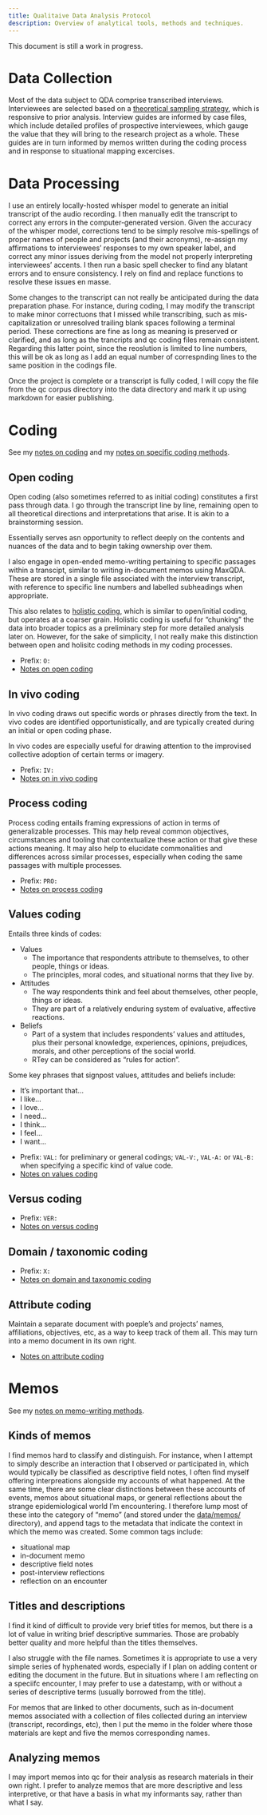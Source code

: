 ```yaml
---
title: Qualitaive Data Analysis Protocol
description: Overview of analytical tools, methods and techniques.
---
```


::: {.callout-note}
This document is still a work in progress.
:::

# Data Collection
Most of the data subject to QDA comprise transcribed interviews.
Interviewees are selected based on a [theoretical sampling strategy](case-selection.qmd#theoretical-sampling), which is responsive to prior analysis.
Interview guides are informed by case files, which include detailed profiles of prospective interviewees, which gauge the value that they will bring to the research project as a whole.
These guides are in turn informed by memos written during the coding process and in response to situational mapping excercises.

# Data Processing
I use an entirely locally-hosted whisper model to generate an initial transcript of the audio recording.
I then manually edit the transcript to correct any errors in the computer-generated version.
Given the accuracy of the whisper model, corrections tend to be simply resolve mis-spellings of proper names of people and projects (and their acronyms), re-assign my affirmations to interviewees' responses to my own speaker label, and correct any minor issues deriving from the model not properly interpreting interviewees' accents.
I then run a basic spell checker to find any blatant errors and to ensure consistency.
I rely on find and replace functions to resolve these issues en masse.

Some changes to the transcript can not really be anticipated during the data preparation phase.
For instance, during coding, I may modify the transcript to make minor correctuons that I missed while transcribing, such as mis-capitalization or unresolved trailing blank spaces following a terminal period.
These corrections are fine as long as meaning is preserved or clarified, and as long as the trancripts and qc coding files remain consistent.
Regarding this latter point, since the reoslution is limited to line numbers, this will be ok as long as I add an equal number of correspnding lines to the same position in the codings file.

Once the project is complete or a transcript is fully coded, I will copy the file from the qc corpus directory into the data directory and mark it up using markdown for easier publishing.

# Coding
See my [notes on coding](notes/methodology-notes.qmd#coding) and my [notes on specific coding methods](notes/coding-methods.qmd).

## Open coding
Open coding (also sometimes referred to as initial coding) constitutes a first pass through data.
I go through the transcript line by line, remaining open to all theoretical directions and interpretations that arise.
It is akin to a brainstorming session.

Essentially serves asn opportunity to reflect deeply on the contents and nuances of the data and to begin taking ownership over them.

I also engage in open-ended memo-writing pertaining to specific passages within a transcipt, similar to writing in-document memos using MaxQDA.
These are stored in a single file associated with the interview transcript, with reference to specific line numbers and labelled subheadings when appropriate.

This also relates to [holistic coding](notes/coding-methods.qmd#holistic-coding), which is similar to open/initial coding, but operates at a coarser grain.
Holistic coding is useful for "chunking" the data into broader topics as a preliminary step for more detailed analysis later on.
However, for the sake of simplicity, I not really make this distinction between open and holisitc coding methods in my coding processes.

- Prefix: `O:`
- [Notes on open coding](notes/coding-methods.qmd#initial-coding)

## In vivo coding
In vivo coding draws out specific words or phrases directly from the text.
In vivo codes are identified opportunistically, and are typically created during an initial or open coding phase.

In vivo codes are especially useful for drawing attention to the improvised collective adoption of certain terms or imagery.

- Prefix: `IV:`
- [Notes on in vivo coding](notes/coding-methods.qmd#in-vivo-coding)

## Process coding
Process coding entails framing expressions of action in terms of generalizable processes.
This may help reveal common objectives, circumstances and tooling that contextualize these action or that give these actions meaning.
It may also help to elucidate commonalities and differences across similar processes, especially when coding the same passages with multiple processes.

- Prefix: `PRO:`
- [Notes on process coding](notes/coding-methods.qmd#process-coding)

## Values coding
Entails three kinds of codes:

- Values
  - The importance that respondents attribute to themselves, to other people, things or ideas.
  - The principles, moral codes, and situational norms that they live by.
- Attitudes
  - The way respondents think and feel about themselves, other people, things or ideas.
  - They are part of a relatively enduring system of evaluative, affective reactions.
- Beliefs
  - Part of a system that includes respondents' values and attitudes, plus their personal knowledge, experiences, opinions, prejudices, morals, and other perceptions of the social world.
  - RTey can be considered as "rules for action".

Some key phrases that signpost values, attitudes and beliefs include:

- It’s important that...
- I like...
- I love...
- I need...
- I think...
- I feel...
- I want...

[]()

- Prefix: `VAL:` for preliminary or general codings; `VAL-V:`, `VAL-A:` or `VAL-B:` when specifying a specific kind of value code.
- [Notes on values coding](notes/coding-methods.qmd#values-coding)

## Versus coding

- Prefix: `VER:`
- [Notes on versus coding](notes/coding-methods.qmd#versus-coding)

## Domain / taxonomic coding

- Prefix: `X:`
- [Notes on domain and taxonomic coding](notes/coding-methods.qmd#domain-and-taxonomic-coding)


## Attribute coding
Maintain a separate document with poeple's and projects' names, affiliations, objectives, etc, as a way to keep track of them all.
This may turn into a memo document in its own right.

- [Notes on attribute coding](notes/coding-methods.qmd#attribute-coding)


# Memos
See my [notes on memo-writing methods](notes/methodology-notes.qmd#memos).

## Kinds of memos
I find memos hard to classify and distinguish.
For instance, when I attempt to simply describe an interaction that I observed or participated in, which would typically be classified as descriptive field notes, I often find myself offering interpreations alongside my accounts of what happened.
At the same time, there are some clear distinctions between these accounts of events, memos about situational maps, or general reflections about the strange epidemiological world I'm encountering.
I therefore lump most of these into the category of "memo" (and stored under the [data/memos/](data/memos/index.qmd) directory), and append tags to the metadata that indicate the context in which the memo was created.
Some common tags include:

- situational map
- in-document memo
- descriptive field notes
- post-interview reflections
- reflection on an encounter

## Titles and descriptions
I find it kind of difficult to provide very brief titles for memos, but there is a lot of value in writing brief descriptive summaries.
Those are probably better quality and more helpful than the titles themselves.

I also struggle with the file names.
Sometimes it is appropriate to use a very simple series of hyphenated words, especially if I plan on adding content or editing the document in the future.
But in situations where I am reflecting on a speciifc encounter, I may prefer to use a datestamp, with or without a series of descriptive terms (usually borrowed from the title).

For memos that are linked to other documents, such as in-document memos associated with a collection of files collected during an interview (transcript, recordings, etc), then I put the memo in the folder where those materials are kept and five the memos corresponding names.

## Analyzing memos
I may import memos into qc for their analysis as research materials in their own right.
I prefer to analyze memos that are more descriptive and less interpretive, or that have a basis in what my informants say, rather than what I say.

